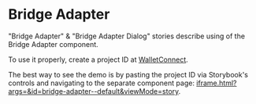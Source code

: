 
<Meta title="README" />

# Bridge Adapter

"Bridge Adapter" & "Bridge Adapter Dialog" stories describe using of the Bridge Adapter component.

To use it properly, create a project ID at [WalletConnect](https://cloud.walletconnect.com).

The best way to see the demo is by pasting the project ID via Storybook's controls and navigating to the separate component page: [iframe.html?args=&id=bridge-adapter--default&viewMode=story](iframe.html?args=&id=bridge-adapter--default&viewMode=story).
